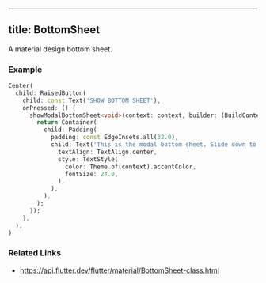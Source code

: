 
---
title: BottomSheet
---

A material design bottom sheet.

### Example

```dart liveslice=BottomAppBar
Center(
  child: RaisedButton(
    child: const Text('SHOW BOTTOM SHEET'),
    onPressed: () {
      showModalBottomSheet<void>(context: context, builder: (BuildContext context) {
        return Container(
          child: Padding(
            padding: const EdgeInsets.all(32.0),
            child: Text('This is the modal bottom sheet. Slide down to dismiss.',
              textAlign: TextAlign.center,
              style: TextStyle(
                color: Theme.of(context).accentColor,
                fontSize: 24.0,
              ),
            ),
          ),
        );
      });
    },
  ),
)
```

### Related Links

- https://api.flutter.dev/flutter/material/BottomSheet-class.html
